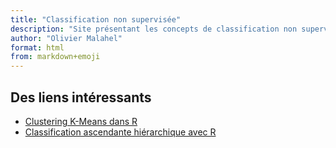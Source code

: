 ```yaml
---
title: "Classification non supervisée"
description: "Site présentant les concepts de classification non supervisée"
author: "Olivier Malahel"
format: html
from: markdown+emoji
---
```



## Des liens intéressants

- [Clustering K-Means dans R ](https://statorials.org/k-signifie-regroupement-en-r/){target="_blank"}
- [Classification ascendante hiérarchique avec R](https://r-stat-sc-donnees.github.io/code_html/CAH.nb.html){target="_blank"}
